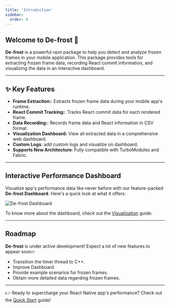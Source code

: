 ```yaml
---
title: 'Introduction'
sidebar:
  order: 0
---
```



## Welcome to **De-frost** 🚀

**De-frost** is a powerful npm package to help you detect and analyze frozen frames in your mobile application. This package provides tools for extracting frozen frame data, recording React commit information, and visualizing the data in an interactive dashboard.

---

## ✨ Key Features

- **Frame Extraction:**: Extracts frozen frame data during your mobile app's runtime.
- **React Commit Tracking:**: Tracks React commit data for each rendered frame.
- **Data Recording:**: Records frame data and React information in CSV format.
- **Visualization Dashboard:** View all extracted data in a comprehensive web dashboard.
- **Custom Logs**: add custom logs and visualize on dashboard.
- **Supports New Architecture**: Fully compatible with TurboModules and Fabric.

---

## Interactive Performance Dashboard

Visualize app's performance data like never before with our feature-packed **De-frost Dashboard**. Here's a quick look at what it offers:

<img src={gifsrc.src} alt="De-frost Dashboard" />

To know more about the dashboard, check out the [Visualization](../../api/cli/visualization) guide.

---

## Roadmap

**De-frost** is under active development! Expect a lot of new features to appear soon🔥

- Transition the timer thread to C++.
- Improve Dashboard
- Provide example scenarios for frozen frames.
- Obtain more detailed data regarding frozen frames.

---

👉 Ready to supercharge your React Native app's performance? Check out the [Quick Start](../quick-start) guide!
